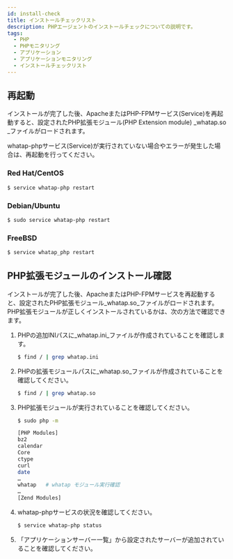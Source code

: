 ```yaml
---
id: install-check
title: インストールチェックリスト
description: PHPエージェントのインストールチェックについての説明です。
tags:
  - PHP
  - PHPモニタリング
  - アプリケーション
  - アプリケーションモニタリング
  - インストールチェックリスト
---
```


<!-- 구성 수정 -->

## 再起動

インストールが完了した後、ApacheまたはPHP-FPMサービス(Service)を再起動すると、設定されたPHP拡張モジュール(PHP Extension module) _whatap.so _ファイルがロードされます。

whatap-phpサービス(Service)が実行されていない場合やエラーが発生した場合は、再起動を行ってください。

### Red Hat/CentOS

```bash title=SH
$ service whatap-php restart
```

### Debian/Ubuntu

```bash title=SH
$ sudo service whatap-php restart
```

### FreeBSD

```bash title=SH
$ service whatap_php restart
```

## PHP拡張モジュールのインストール確認

インストールが完了した後、ApacheまたはPHP-FPMサービスを再起動すると、設定されたPHP拡張モジュール_whatap.so_ファイルがロードされます。PHP拡張モジュールが正しくインストールされているかは、次の方法で確認できます。

<!-- 설치가 완료된 후 Apache 또는 PHP-FPM 서비스(Service)를 다시 시작하면 설정된 PHP 확장 모듈(PHP Extension module) *whatap.so* 파일이 로딩됩니다.

PHP 확장 모듈이 잘 설치됐는지 다음의 방법으로 확인할 수 있습니다. -->

1.  PHPの追加INIパスに_whatap.ini_ファイルが作成されていることを確認します。

    ```bash title=SH
    $ find / | grep whatap.ini
    ```

2.  PHPの拡張モジュールパスに_whatap.so_ファイルが作成されていることを確認してください。

    ```bash title=SH
    $ find / | grep whatap.so
    ```

3.  PHP拡張モジュールが実行されていることを確認してください。

    ```bash title=SH
    $ sudo php -m

    [PHP Modules]
    bz2
    calendar
    Core
    ctype
    curl
    date
    …
    whatap   # whatap モジュール実行確認
    …
    [Zend Modules]
    ```

4.  whatap-phpサービスの状況を確認してください。

    ```bash title=SH
    $ service whatap-php status
    ```

5.  「アプリケーションサーバー一覧」から設定されたサーバーが追加されていることを確認してください。 

    <ImgLang img='php-agent-list.png' />
